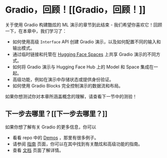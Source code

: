 # Gradio，回顾！[[Gradio，回顾！]]

关于使用 Gradio 构建酷炫的 ML 演示的章节到此结束 - 我们希望你喜欢它！回顾一下，在本章中，我们学习了：

- 如何使用高级 `Interface` API 创建 Gradio 演示，以及如何配置不同的输入和输出模式。
- 通过临时链接和托管在 [Hugging Face Spaces](https://huggingface.co/spaces) 上共享 Gradio 演示的不同方式。
- 如何将 Gradio 演示与 Hugging Face Hub 上的 Model 和 Space 集成在一起。
- 高级功能，例如在演示中存储状态或提供身份验证。
- 如何使用 Gradio Blocks 完全控制演示的数据流和布局。

如果你想测试你对本章所涵盖概念的理解，请查看下一节中的测验！

## 下一步去哪里？[[下一步去哪里？]]

如果你想了解有关 Gradio 的更多信息，你可以

- 看看 repo 中的 [Demos](https://github.com/gradio-app/gradio/tree/main/demo) ，那里有很多例子。
- 请参阅 [指南](https://gradio.app/guides) 页面，你可以在其中找到有关酷炫和高级功能的指南。
- 查看 [文档](https://gradio.app/docs) 页面了解详情。
